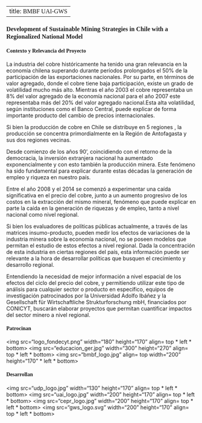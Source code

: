 
---
title: <font face="Arial Black">  BMBF UAI-GWS </font>
---

### <font face="Arial Black">  Development of Sustainable Mining Strategies in Chile with a Regionalized National Model </font>


#### <font face="Arial Black">  Contexto y Relevancia del Proyecto </font>

La industria del cobre históricamente ha tenido una gran relevancia en la economía chilena superando durante períodos prolongados el 50% de la participación de las exportaciones nacionales. Por su parte, en términos de valor agregado, donde el cobre tiene baja participación, existe un grado de volatilidad mucho más alto.  Mientras el año 2003 el cobre representaba un 8% del valor agregado de la economía nacional para el año 2007 este representaba más del 20% del valor agregado nacional.Esta alta volatilidad, según instituciones como el Banco Central, puede explicar de forma importante producto del cambio de precios internacionales.

Si bien la producción de cobre en Chile se distribuye en 5 regiones , la producción se concentra primordialmente en la Región de Antofagasta y sus dos regiones vecinas. 

Desde comienzo de los años 90', coincidiendo con el retorno de la democracia, la inversión extranjera nacional ha aumentado exponencialmente y con esto también la producción minera. Este fenómeno ha sido fundamental para explicar durante estas décadas la generación de empleo y riqueza en nuestro país. 

Entre el año 2008 y el 2014 se comenzó a experimentar una caída significativa en el precio del cobre, junto a un aumento progresivo de los costos en la extracción del mismo mineral, fenómeno que puede explicar en parte la caída en la generación de riquezas y de empleo, tanto a nivel nacional como nivel regional. 

Si bien los evaluadores de políticas públicas actualmente, a través de las matrices insumo-producto, pueden medir los efectos de variaciones de la industria minera sobre la economía nacional, no se poseen modelos que permitan el estudio de estos efectos a nivel regional. Dada la concentración de esta industria en ciertas regiones del país, esta información puede ser relevante a la hora de desarrollar políticas que busquen el crecimiento y desarrollo regional.

Entendiendo la necesidad de mejor información a nivel espacial de los efectos del ciclo del precio del cobre, y permitiendo utilizar este tipo de análisis para cualquier sector o producto en específico, equipos de investigación patrocinados por la Universidad Adolfo Ibáñez y la Gesellschaft für Wirtschaftliche Strukturforschung mbH, financiados por CONICYT, buscarán elaborar proyectos que permitan cuantificar impactos del sector minero a nivel regional.


<html>
<body>
<DIV ALIGN=center> <h4> <font face="Arial Black">  Patrocinan </font> </h4> </DIV>

<DIV ALIGN=center> 
<img src="logo_fondecyt.png" width="180" height="170" align= top * left * bottom>
<img src="educacion_ger.jpg" width="300" height="270" align= top * left * bottom>
<img src="bmbf_logo.jpg" align= top width="200" height="170" * left * bottom>
 </DIV>
 
<DIV ALIGN=center> <h4><font face="Arial Black">  Desarrollan </font></h4> </DIV>
<DIV ALIGN=center> 
<img src="udp_logo.jpg" width="130" height="170" align= top * left * bottom>
<img src="uai_logo.jpg" width="200" height="170" align= top * left * bottom>
<img src="cepr_logo.jpg" width="200" height="170" align= top * left * bottom>
<img src="gws_logo.svg" width="200" height="170" align= top * left * bottom>
</DIV>
</body>
</html>

